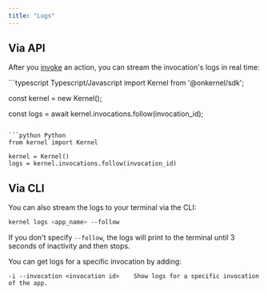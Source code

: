 ```yaml
---
title: "Logs"
---
```


## Via API

After you [invoke](/apps/invoke) an action, you can stream the invocation's logs in real time:

<CodeGroup>
```typescript Typescript/Javascript
import Kernel from '@onkernel/sdk';

const kernel = new Kernel();

const logs = await kernel.invocations.follow(invocation_id);
```

```python Python
from kernel import Kernel

kernel = Kernel()
logs = kernel.invocations.follow(invocation_id)
```
</CodeGroup>

## Via CLI

You can also stream the logs to your terminal via the CLI:

```bash
kernel logs <app_name> --follow
```

If you don't specify `--follow`, the logs will print to the terminal until 3 seconds of inactivity and then stops.

You can get logs for a specific invocation by adding:
```
-i --invocation <invocation id>    Show logs for a specific invocation of the app.
```
